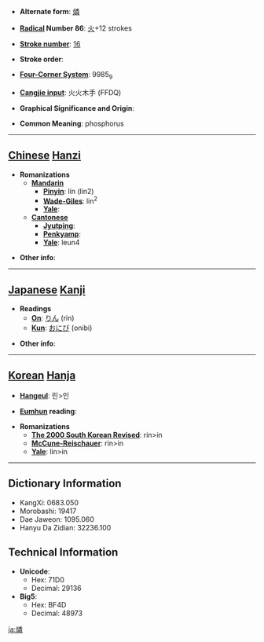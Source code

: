 * '''Alternate form''': [[燐]]

* '''[[Wiktionary:Chinese radical index| Radical]] Number 86''': [[Wiktionary:Chinese radical index 火|火]]+12 strokes

* '''[[Wiktionary:Chinese total strokes index|Stroke number]]''': [[Wiktionary:Chinese total strokes index 16|16]]

* '''Stroke order''': 

* '''[[Wiktionary:Chinese four corner index|Four-Corner System]]''': 9985<sub>9</sub>

* '''[[Wiktionary:Chinese Cangjie index|Cangjie input]]''': 火火木手 (FFDQ)

* '''Graphical Significance and Origin''': 

* '''Common Meaning''': phosphorus

----

== [[Chinese]] [[Hanzi]] ==

* '''Romanizations'''
** '''[[Mandarin]]'''
*** '''[[Pinyin]]''': lín (lin2)
*** '''[[Wade-Giles]]''': lin<sup>2</sup>
*** '''[[Yale]]''': 
** '''[[Cantonese]]'''
*** '''[[Jyutping]]''':
*** '''[[Penkyamp]]''': 
*** '''[[Yale]]''': leun4

* '''Other info''': 

----

== [[Japanese]] [[Kanji]] ==

* '''Readings'''
** '''[[On]]''': [[りん]] (rin)
** '''[[Kun]]''': [[おにび]] (onibi)

* '''Other info''':  

----

== [[Korean]] [[Hanja]] ==

* '''[[Hangeul]]''': 린>인

* '''[[Eumhun]] reading''': 

* '''Romanizations'''
** '''[[The 2000 South Korean Revised Romanization|The 2000 South Korean Revised]]''': rin>in
** '''[[McCune-Reischauer]]''': rin>in
** '''[[Yale]]''': lin>in

----

== Dictionary Information ==

* KangXi: 0683.050
* Morobashi: 19417
* Dae Jaweon: 1095.060
* Hanyu Da Zidian: 32236.100

== Technical Information ==

* '''Unicode''':
** Hex: 71D0
** Decimal: 29136
* '''Big5''':
** Hex: BF4D
** Decimal: 48973

[[ja:燐]]